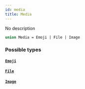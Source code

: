 ```yaml
---
id: media
title: Media
---
```


No description

```graphql
union Media = Emoji | File | Image
```

### Possible types

#### [`Emoji`](/graphql/objects/emoji)

#### [`File`](/graphql/objects/file)

#### [`Image`](/graphql/objects/image)
